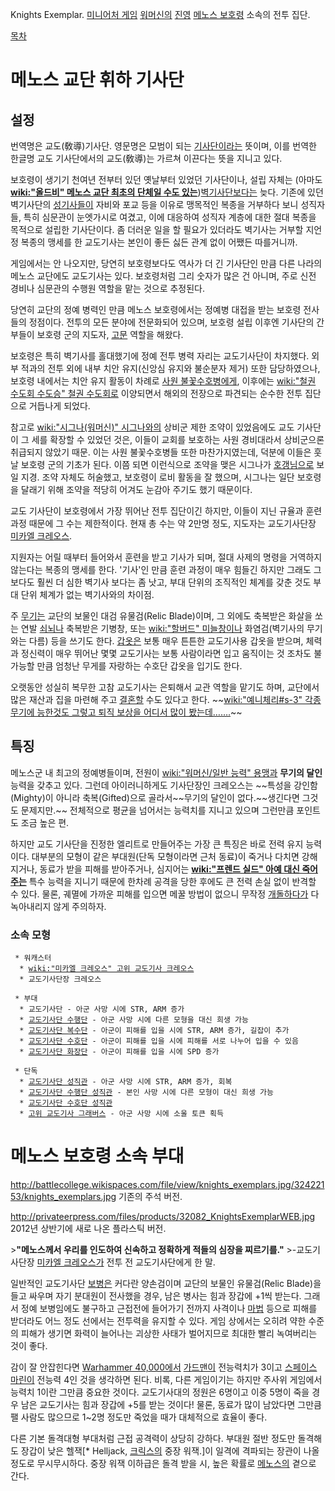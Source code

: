 Knights Exemplar. [[미니어처 게임]] [[워머신]]의 [[진영]] [[메노스 보호령]] 소속의 전투 집단.

[[목차]]
= 메노스 교단 휘하 기사단 =
== 설정 ==
번역명은 교도(敎導)기사단. 영문명은 모범이 되는 [[기사단]]이라는 뜻이며, 이를 번역한 한글명 교도 기사단에서의 교도(敎導)는 가르쳐 이끈다는 뜻을 지니고 있다.
 
보호령이 생기기 천여년 전부터 있던 옛날부터 있었던 기사단이나, 설립 자체는 (아마도 '''[[wiki:"올드비" 메노스 교단 최초의 단체일 수도 있는]]''')[[벽기사]]단보다는 늦다. 기존에 있던 벽기사단의 [[성기사]]들이 자비와 포교 등을 이유로 맹목적인 복종을 거부하다 보니 성직자들, 특히 심문관이 눈엣가시로 여겼고, 이에 대응하여 성직자 계층에 대한 절대 복종을 목적으로 설립한 기사단이다. 좀 더러운 일을 할 필요가 있더라도 벽기사는 거부할 지언정 복종의 맹세를 한 교도기사는 본인이 좋든 싫든 관계 없이 어쨌든 따를거니까.

게임에서는 안 나오지만, 당연히 보호령보다도 역사가 더 긴 기사단인 만큼 다른 나라의 메노스 교단에도 교도기사는 있다. 보호령처럼 그리 숫자가 많은 건 아니며, 주로 신전 경비나 심문관의 수행원 역할을 맡는 것으로 추정된다.


당연히 교단의 정예 병력인 만큼 메노스 보호령에서는 정예병 대접을 받는 보호령 전사들의 정점이다. 전투의 모든 분야에 전문화되어 있으며, 보호령 설립 이후엔 기사단의 간부들이 보호령 군의 지도자, [[고문]] 역할을 해왔다.

보호령은 특히 벽기사를 홀대했기에 정예 전투 병력 자리는 교도기사단이 차지했다. 외부 적과의 전투 외에 내부 치안 유지(신앙심 유지와 불순분자 제거) 또한 담당하였으나, 보호령 내에서는 치안 유지 활동이 차례로 [[사원 불꽃수호병]]에게, 이후에는 [[wiki:"철권 수도회 수도승" 철권 수도회]]로 이양되면서 해외의 전장으로 파견되는 순수한 전투 집단으로 거듭나게 되었다.

참고로 [[wiki:"시그나(워머신)" 시그나]]와의 상비군 제한 조약이 있었음에도 교도 기사단이 그 세를 확장할 수 있었던 것은, 이들이 교회를 보호하는 사원 경비대라서 상비군으론 취급되지 않았기 때문. 이는 사원 불꽃수호병들 또한 마찬가지였는데, 덕분에 이들은 훗날 보호령 군의 기초가 된다. 이쯤 되면 이런식으로 조약을 맺은 시그나가 [[호갱님]]으로 보일 지경. 조약 자체도 허술했고, 보호령이 로비 활동을 잘 했으며, 시그나는 일단 보호령을 달래기 위해 조약을 적당히 어겨도 눈감아 주기도 했기 때문이다.
 
교도 기사단이 보호령에서 가장 뛰어난 전투 집단이긴 하지만, 이들이 지닌 규율과 훈련 과정 때문에 그 수는 제한적이다. 현재 총 수는 약 2만명 정도, 지도자는 교도기사단장 [[미카엘 크레오스]].


지원자는 어릴 때부터 들어와서 훈련을 받고 기사가 되며, 절대 사제의 명령을 거역하지 않는다는 복종의 맹세를 한다. '기사'인 만큼 훈련 과정이 매우 힘들긴 하지만 그래도 그보다도 훨씬 더 심한 벽기사 보다는 좀 낫고, 부대 단위의 조직적인 체계를 갖춘 것도 부대 단위 체계가 없는 벽기사와의 차이점.

주 [[무기]]는 교단의 보물인 대검 유물검(Relic Blade)이며, 그 외에도 축복받은 화살을 쏘는 연발 [[쇠뇌]]나 축복받은 기병창, 또는 [[wiki:"할버드" 미늘창]]이나 화염검(벽기사의 무기와는 다름) 등을 쓰기도 한다. [[갑옷]]은 보통 매우 튼튼한 교도기사용 갑옷을 받으며, 체력과 정신력이 매우 뛰어난 몇몇 교도기사는 보통 사람이라면 입고 움직이는 것 조차도 불가능할 만큼 엄청난 무게를 자랑하는 수호단 갑옷을 입기도 한다.


오랫동안 성실히 복무한 고참 교도기사는 은퇴해서 교관 역할을 맡기도 하며, 교단에서 많은 재산과 집을 마련해 주고 [[결혼]]할 수도 있다고 한다. ~~[[wiki:"예니체리#s-3" 각종 무기에 능한것도 그렇고 퇴직 보상을 어디서 많이 봤는데…….]]~~


== 특징 ==
메노스군 내 최고의 정예병들이며, 전원이 [[wiki:"워머신/일반 능력" 용맹]]과 '''무기의 달인''' 능력을 갖추고 있다. 그런데 아이러니하게도 기사단장인 크레오스는 ~~특성을 강인함(Mighty)이 아니라 축복(Gifted)으로 골라서~~무기의 달인이 없다.~~생긴다면 그것도 문제지만.~~ 전체적으로 평균을 넘어서는 능력치를 지니고 있으며 그런만큼 포인트도 조금 높은 편.

하지만 교도 기사단을 진정한 엘리트로 만들어주는 가장 큰 특징은 바로 전력 유지 능력이다. 대부분의 모형이 같은 부대원(단독 모형이라면 근처 동료)이 죽거나 다치면 강해지거나, 동료가 받을 피해를 받아주거나, 심지어는 '''[[wiki:"프렌드 실드" 아예 대신 죽어주는]]''' 특수 능력을 지니기 때문에 한차례 공격을 당한 후에도 큰 전력 손실 없이 반격할 수 있다. 물론, 궤멸에 가까운 피해를 입으면 메꿀 방법이 없으니 무작정 [[개돌]]하다가 다 녹아내리지 않게 주의하자.
=== 소속 모형 ===
  * 워캐스터
   * [[wiki:"미카엘 크레오스" 고위 교도기사 크레오스]]
   * 교도기사단장 크레오스

  * 부대
   * 교도기사단 - 아군 사망 시에 STR, ARM 증가
   * [[교도기사단 수행단]] - 아군 사망 시에 다른 모형을 대신 희생 가능
   * [[교도기사단 복수단]] - 아군이 피해를 입을 시에 STR, ARM 증가, 길잡이 추가
   * [[교도기사단 수호단]] - 아군이 피해를 입을 시에 피해를 서로 나누어 입을 수 있음
   * [[교도기사단 화장단]] - 아군이 피해를 입을 시에 SPD 증가 

  * 단독
   * [[교도기사단 성직관]] - 아군 사망 시에 STR, ARM 증가, 회복
   * [[교도기사단 수행단 성직관]] - 본인 사망 시에 다른 모형이 대신 희생 가능
   * [[교도기사단 수호단 성직관]]
   * [[고위 교도기사 그래버스]] - 아군 사망 시에 소울 토큰 획득


= 메노스 보호령 소속 부대 =
http://battlecollege.wikispaces.com/file/view/knights_exemplars.jpg/32422153/knights_exemplars.jpg
기존의 주석 버전.

http://privateerpress.com/files/products/32082_KnightsExemplarWEB.jpg
2012년 상반기에 새로 나온 플라스틱 버전.

>'''"메노스께서 우리를 인도하여 신속하고 정확하게 적들의 심장을 찌르기를."'''
>-교도기사단장 [[미카엘 크레오스]]가 전투 전 교도기사단에게 한 말.

일반적인 교도기사단 [[보병]]은 커다란 양손검이며 교단의 보물인 유물검(Relic Blade)을 들고 싸우며 자기 분대원이 전사했을 경우, 남은 병사는 힘과 장갑에 +1씩 받는다. 그래서 정예 보병임에도 불구하고 근접전에 들어가기 전까지 사격이나 [[마법]] 등으로 피해를 받더라도 어느 정도 선에서는 전투력을 유지할 수 있다. 게임 상에서는 오히려 약한 수준의 피해가 생기면 화력이 늘어나는 괴상한 사태가 벌어지므로 최대한 빨리 녹여버리는 것이 좋다.

감이 잘 안잡힌다면 [[Warhammer 40,000]]에서 [[가드맨]]이 전능력치가 3이고 [[스페이스 마린]]이 전능력 4인 것을 생각하면 된다. 비록, 다른 게임이기는 하지만 주사위 게임에서 능력치 1이란 그만큼 중요한 것이다. 교도기사대의 정원은 6명이고 이중 5명이 죽을 경우 남은 교도기사는 힘과 장갑에 +5를 받는 것이다! 물론, 동료가 많이 남았다면 그만큼 팰 사람도 많으므로 1~2명 정도만 죽었을 때가 대체적으로 효율이 좋다.

다른 기본 돌격대형 부대처럼 근접 공격력이 상당히 강하다. 부대원 절반 정도만 돌격해도 장갑이 낮은 헬잭[* Helljack, [[크릭스]]의 중장 워잭.]이 일격에 격파되는 장관이 나올 정도로 무시무시하다. 중장 워잭 이하급은 돌격 받을 시, 높은 확률로 [[메노스]]의 곁으로 간다.

